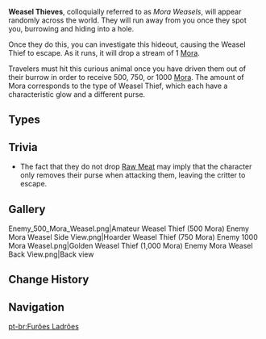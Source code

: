 {{Wildlife Infobox
|image    = Enemy Mora Weasel.png
|caption  = 
|type     = Wildlife Groups
|family   = Beasts
|group    = Weasels
|location = [[Liyue]], [[Inazuma]]
}}
'''Weasel Thieves''', colloquially referred to as ''Mora Weasels'', will appear randomly across the world. They will run away from you once they spot you, burrowing and hiding into a hole.

Once they do this, you can investigate this hideout, causing the Weasel Thief to escape. As it runs, it will drop a stream of 1 [[Mora]].

Travelers must hit this curious animal once you have driven them out of their burrow in order to receive 500, 750, or 1000 [[Mora]]. The amount of Mora corresponds to the type of Weasel Thief, which each have a characteristic glow and a different purse.

==Types==
{{Items by Category List|Weasel Thieves|size=30|type=Wildlife}}

==Trivia==
* The fact that they do not drop [[Raw Meat]] may imply that the character only removes their purse when attacking them, leaving the critter to escape.

==Gallery==
<gallery hideaddbutton="true" captionalign="center">
Enemy_500_Mora_Weasel.png|Amateur Weasel Thief (500 Mora)
Enemy Mora Weasel Side View.png|Hoarder Weasel Thief (750 Mora)
Enemy 1000 Mora Weasel.png|Golden Weasel Thief (1,000 Mora)
Enemy Mora Weasel Back View.png|Back view
</gallery>

==Change History==
{{Change History|1.0}}

==Navigation==
{{Wildlife Navbox}}

[[pt-br:Furões Ladrões]]